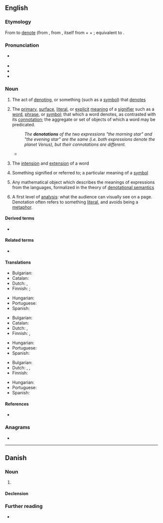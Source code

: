 ==English==
{{wikipedia}}

===Etymology===
From to [[denote]] (from {{der|en|frm|denoter}}, from {{der|en|la|denoto|dēnotāre|t=denote, mark out}}, itself from {{m|la|dē-|t=completely}} + {{m|la|noto|notāre|t=to mark}} + {{m|la|-ation}}; equivalent to {{af|en|denote|-ation}}.

===Pronunciation===
* {{a|US}} {{IPA|en|/ˌdiː.noʊˈteɪ.ʃən/}}
* {{audio|en|En-us-denotation.ogg|Audio (US)}}
* {{hyphenation|en|de|no|ta|tion}}
* {{rhymes|en|eɪʃən}}

===Noun===
{{en-noun|~}}

# The act of [[denoting]], or something (such as a [[symbol]]) that [[denote]]s
# {{lb|en|logic|linguistics|semiotics}} The [[primary]], [[surface]], [[literal]], or [[explicit]] [[meaning]] of a [[signifier]] such as a [[word]], [[phrase]], or [[symbol]]; that which a word denotes, as contrasted with its [[connotation]]; the aggregate or set of objects of which a word may be predicated.
#: ''The '''denotations''' of the two expressions "the morning star" and "the evening star" are the same (i.e. both expressions denote the planet Venus), but their connotations are different.''
#* {{quote-journal|1=en|year=2018|author=James Lambert|title=A multitude of ‘lishes’: The nomenclature of hybridity|journal=English World-Wide|page=6|url=https://www.researchgate.net/publication/318367113_A_multitude_of_lishes_The_nomenclature_of_hybridity
|text=Regarding '''denotation''', the terms were generally used to refer to a wide range of language contact varieties and features.}}
# {{lb|en|philosophy|logic}} The [[intension]] and [[extension]] of a word
# {{lb|en|semantics}} Something signified or referred to; a particular meaning of a [[symbol]]
# {{lb|en|computer science}} Any mathematical object which describes the meanings of expressions from the languages, formalized in the theory of [[denotational semantics]]
# {{lb|en|media studies}} A first level of [[analysis]]: what the audience can visually see on a page. Denotation often refers to something [[literal]], and avoids being a [[metaphor]].

====Derived terms====
* {{l|en|denotative}}

====Related terms====
* {{l|en|connotation}}

====Translations====
{{trans-top|act of denoting}}
* Bulgarian: {{t|bg|означаване|n}}
* Catalan: {{t|ca|denotació|f}}
* Dutch: {{t+|nl|denotatie}}, {{t+|nl|beschrijving}}
* Finnish: {{t+|fi|merkitseminen}} {{qualifier|act}}; {{t+|fi|merkki}} {{qualifier|something that denotes}}
{{trans-mid}}
* Hungarian: {{t+|hu|megjelölés}}
* Portuguese: {{t+|pt|denotação|f}}
* Spanish: {{t+|es|denotación|f}}
{{trans-bottom}}

{{trans-top|primary or explicit meaning}}
* Bulgarian: {{t|bg|главно значение|n}}
* Catalan: {{t|ca|denotació|f}}
* Dutch: {{t+|nl|denotatie}}, {{t+|nl|betekenis}}
* Finnish: {{t|fi|perusmerkitys}}, {{t+|fi|denotaatio}}
{{trans-mid}}
* Hungarian: {{t+|hu|jelentés}}
* Portuguese: {{t+|pt|denotação|f}}
* Spanish: {{t+|es|denotación|f}}
{{trans-bottom}}

{{trans-top|something signified or referred to}}
* Bulgarian: {{t+|bg|обозначение|n}}
* Dutch: {{t+|nl|aanduiding}}, {{t+|nl|denotatie}}, {{t+|nl|betekenis}}
* Finnish: {{t+|fi|merkitys}}
{{trans-mid}}
* Hungarian: {{t+|hu|jel}}
* Portuguese: {{t+|pt|denotação|f}}
* Spanish: {{t+|es|denotación|f}}
{{trans-bottom}}

====References====
* {{R:OED2}}

===Anagrams===
* {{anagrams|en|a=adeinnoott|detonation|taeniodont}}

----

==Danish==

===Noun===
{{da-noun|en|er}}

# {{l|en|denotation}} {{rfclarify|da}}

====Declension====
{{da-decl|en|er}}

===Further reading===
* {{R:DDO}}